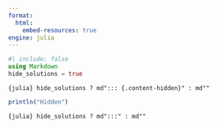 ```yaml
---
format:
  html:
    embed-resources: true
engine: julia
---
```


```julia
#| include: false
using Markdown
hide_solutions = true
```

`{julia} hide_solutions ? md"::: {.content-hidden}" : md""`

```julia
println("Hidden")
```

`{julia} hide_solutions ? md":::" : md""`
